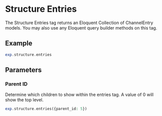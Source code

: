 # Structure Entries

The Structure Entries tag returns an Eloquent Collection of ChannelEntry models. You may also use any Eloquent query builder methods on this tag.

## Example

```php
exp.structure.entries
```

## Parameters

### Parent ID

Determine which children to show within the entries tag. A value of 0 will show the top level.

```php
exp.structure.entries({parent_id: 5})
```
